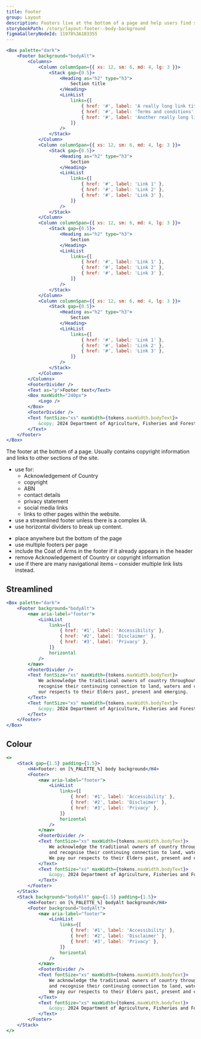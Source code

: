 ```yaml
---
title: Footer
group: Layout
description: Footers live at the bottom of a page and help users find supplementary information relevant to their needs.
storybookPath: /story/layout-footer--body-background
figmaGalleryNodeId: 11978%3A103355
---
```


```jsx live
<Box palette="dark">
	<Footer background="bodyAlt">
		<Columns>
			<Column columnSpan={{ xs: 12, sm: 6, md: 4, lg: 3 }}>
				<Stack gap={0.5}>
					<Heading as="h2" type="h3">
						Section title
					</Heading>
					<LinkList
						links={[
							{ href: '#', label: 'A really long link title' },
							{ href: '#', label: 'Terms and conditions' },
							{ href: '#', label: 'Another really long link title' },
						]}
					/>
				</Stack>
			</Column>
			<Column columnSpan={{ xs: 12, sm: 6, md: 4, lg: 3 }}>
				<Stack gap={0.5}>
					<Heading as="h2" type="h3">
						Section
					</Heading>
					<LinkList
						links={[
							{ href: '#', label: 'Link 1' },
							{ href: '#', label: 'Link 2' },
							{ href: '#', label: 'Link 3' },
						]}
					/>
				</Stack>
			</Column>
			<Column columnSpan={{ xs: 12, sm: 6, md: 4, lg: 3 }}>
				<Stack gap={0.5}>
					<Heading as="h2" type="h3">
						Section
					</Heading>
					<LinkList
						links={[
							{ href: '#', label: 'Link 1' },
							{ href: '#', label: 'Link 2' },
							{ href: '#', label: 'Link 3' },
						]}
					/>
				</Stack>
			</Column>
			<Column columnSpan={{ xs: 12, sm: 6, md: 4, lg: 3 }}>
				<Stack gap={0.5}>
					<Heading as="h2" type="h3">
						Section
					</Heading>
					<LinkList
						links={[
							{ href: '#', label: 'Link 1' },
							{ href: '#', label: 'Link 2' },
							{ href: '#', label: 'Link 3' },
						]}
					/>
				</Stack>
			</Column>
		</Columns>
		<FooterDivider />
		<Text as="p">Footer text</Text>
		<Box maxWidth="240px">
			<Logo />
		</Box>
		<FooterDivider />
		<Text fontSize="xs" maxWidth={tokens.maxWidth.bodyText}>
			&copy; 2024 Department of Agriculture, Fisheries and Forestry
		</Text>
	</Footer>
</Box>
```

The footer at the bottom of a page. Usually contains copyright information and links to other sections of the site.

<DoHeading />

- use for:
  - Acknowledgement of Country
  - copyright
  - ABN
  - contact details
  - privacy statement
  - social media links
  - links to other pages within the website.
- use a streamlined footer unless there is a complex IA.
- use horizontal dividers to break up content.

<DontHeading />

- place anywhere but the bottom of the page
- use multiple footers per page
- include the Coat of Arms in the footer if it already appears in the header
- remove Acknowledgement of Country or copyright information
- use if there are many navigational items – consider multiple link lists instead.

## Streamlined

```jsx live
<Box palette="dark">
	<Footer background="bodyAlt">
		<nav aria-label="footer">
			<LinkList
				links={[
					{ href: '#1', label: 'Accessibility' },
					{ href: '#2', label: 'Disclaimer' },
					{ href: '#3', label: 'Privacy' },
				]}
				horizontal
			/>
		</nav>
		<FooterDivider />
		<Text fontSize="xs" maxWidth={tokens.maxWidth.bodyText}>
			We acknowledge the traditional owners of country throughout Australia and
			recognise their continuing connection to land, waters and culture. We pay
			our respects to their Elders past, present and emerging.
		</Text>
		<Text fontSize="xs" maxWidth={tokens.maxWidth.bodyText}>
			&copy; 2024 Department of Agriculture, Fisheries and Forestry
		</Text>
	</Footer>
</Box>
```

## Colour

```jsx live colorSection shadeAlt
<>
	<Stack gap={1.5} padding={1.5}>
		<H4>Footer: on [%_PALETTE_%] body background</H4>
		<Footer>
			<nav aria-label="footer">
				<LinkList
					links={[
						{ href: '#1', label: 'Accessibility' },
						{ href: '#2', label: 'Disclaimer' },
						{ href: '#3', label: 'Privacy' },
					]}
					horizontal
				/>
			</nav>
			<FooterDivider />
			<Text fontSize="xs" maxWidth={tokens.maxWidth.bodyText}>
				We acknowledge the traditional owners of country throughout Australia
				and recognise their continuing connection to land, waters and culture.
				We pay our respects to their Elders past, present and emerging.
			</Text>
			<Text fontSize="xs" maxWidth={tokens.maxWidth.bodyText}>
				&copy; 2024 Department of Agriculture, Fisheries and Forestry
			</Text>
		</Footer>
	</Stack>
	<Stack background="bodyAlt" gap={1.5} padding={1.5}>
		<H4>Footer: on [%_PALETTE_%] bodyAlt background</H4>
		<Footer background="bodyAlt">
			<nav aria-label="footer">
				<LinkList
					links={[
						{ href: '#1', label: 'Accessibility' },
						{ href: '#2', label: 'Disclaimer' },
						{ href: '#3', label: 'Privacy' },
					]}
					horizontal
				/>
			</nav>
			<FooterDivider />
			<Text fontSize="xs" maxWidth={tokens.maxWidth.bodyText}>
				We acknowledge the traditional owners of country throughout Australia
				and recognise their continuing connection to land, waters and culture.
				We pay our respects to their Elders past, present and emerging.
			</Text>
			<Text fontSize="xs" maxWidth={tokens.maxWidth.bodyText}>
				&copy; 2024 Department of Agriculture, Fisheries and Forestry
			</Text>
		</Footer>
	</Stack>
</>
```
